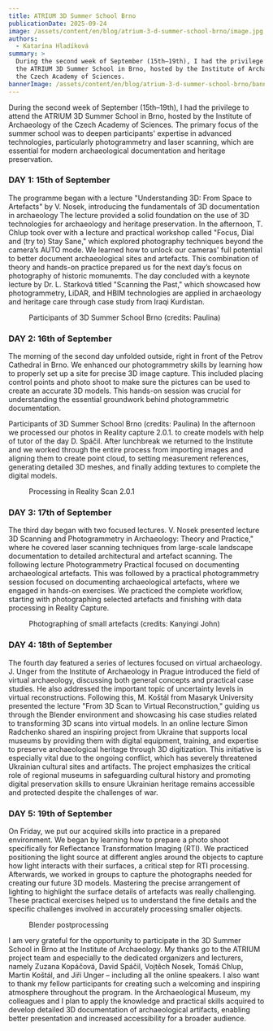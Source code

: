 ```yaml
---
title: ATRIUM 3D Summer School Brno
publicationDate: 2025-09-24
image: /assets/content/en/blog/atrium-3-d-summer-school-brno/image.jpg
authors:
  - Katarína Hladíková
summary: >
  During the second week of September (15th–19th), I had the privilege to attend
  the ATRIUM 3D Summer School in Brno, hosted by the Institute of Archaeology of
  the Czech Academy of Sciences. 
bannerImage: /assets/content/en/blog/atrium-3-d-summer-school-brno/bannerImage.jpg
---
```

During the second week of September (15th–19th), I had the privilege to attend the ATRIUM 3D Summer School in Brno, hosted by the Institute of Archaeology of the Czech Academy of Sciences. The primary focus of the summer school was to deepen participants' expertise in advanced technologies, particularly photogrammetry and laser scanning, which are essential for modern archaeological documentation and heritage preservation.

### &#x20;DAY 1: 15th of September&#x20;

The programme began with a lecture "Understanding 3D: From Space to Artefacts" by V. Nosek, introducing the fundamentals of 3D documentation in archaeology The lecture provided a solid foundation on the use of 3D technologies for archaeology and heritage preservation. In the afternoon, T. Chlup took over with a lecture and practical workshop called "Focus, Dial and (try to) Stay Sane," which explored photography techniques beyond the camera’s AUTO mode. We learned how to unlock our cameras' full potential to better document archaeological sites and artefacts. This combination of theory and hands-on practice prepared us for the next day’s focus on photography of historic momunemts. The day concluded with a keynote lecture by Dr. L. Starková titled "Scanning the Past," which showcased how photogrammetry, LiDAR, and HBIM technologies are applied in archaeology and heritage care through case study from Iraqi Kurdistan.&#x20;

<Figure src="/assets/content/en/blog/atrium-3-d-summer-school-brno/brno-atrium.jpg" alt="Participants of 3D Summer School Brno " alignment="center">
  Participants of 3D Summer School Brno (credits: Paulina)
</Figure>

### DAY 2: 16th of September

The morning of the second day unfolded outside, right in front of the Petrov Cathedral in Brno. We enhanced our photogrammetry skills by learning how to properly set up a site for precise 3D image capture. This included placing control points and photo shoot to make sure the pictures can be used to create an accurate 3D models. This hands-on session was crucial for understanding the essential groundwork behind photogrammetric documentation.

Participants of 3D Summer School Brno (credits: Paulina)
In the afternoon we processed our photos in Reality capture 2.0.1. to create models with help of tutor of the day D. Spáčil. After lunchbreak we returned to the Institute and we worked through the entire process from importing images and aligning them to create point cloud, to setting measurement references, generating detailed 3D meshes, and finally adding textures to complete the digital models.

<Figure src="/assets/content/en/blog/atrium-3-d-summer-school-brno/realityscan.png" alt="Processing in Reality Scan 2.0.1" alignment="center">
  Processing in Reality Scan 2.0.1
</Figure>

### DAY 3: 17th of September

The third day began with two focused lectures. V. Nosek presented lecture 3D Scanning and Photogrammetry in Archaeology: Theory and Practice," where he covered laser scanning techniques from large-scale landscape documentation to detailed architectural and artefact scanning. The following lecture Photogrammetry Practical focused on documenting archaeological artefacts. This was followed by a practical photogrammetry session focused on documenting archaeological artefacts, where we engaged in hands-on exercises. We practiced the complete workflow, starting with photographing selected artefacts and finishing with data processing in Reality Capture.

<Figure src="/assets/content/en/blog/atrium-3-d-summer-school-brno/brno.jpg" alt="Photographing of small artefacts " alignment="center">
  Photographing of small artefacts (credits: Kanyingi John)&#x20;
</Figure>

### DAY 4: 18th of September&#x20;

The fourth day featured a series of lectures focused on virtual archaeology. J. Unger from the Institute of Archaeology in Prague introduced the field of virtual archaeology, discussing both general concepts and practical case studies. He also addressed the important topic of uncertainty levels in virtual reconstructions. Following this, M. Koštál from Masaryk University presented the lecture "From 3D Scan to Virtual Reconstruction," guiding us through the Blender environment and showcasing his case studies related to transforming 3D scans into virtual models. In an online lecture Simon Radchenko shared an inspiring project from Ukraine that supports local museums by providing them with digital equipment, training, and expertise to preserve archaeological heritage through 3D digitization. This initiative is especially vital due to the ongoing conflict, which has severely threatened Ukrainian cultural sites and artifacts. The project emphasizes the critical role of regional museums in safeguarding cultural history and promoting digital preservation skills to ensure Ukrainian heritage remains accessible and protected despite the challenges of war.

### DAY 5: 19th of September&#x20;

On Friday, we put our acquired skills into practice in a prepared environment. We began by learning how to prepare a photo shoot specifically for Reflectance Transformation Imaging (RTI). We practiced positioning the light source at different angles around the objects to capture how light interacts with their surfaces, a critical step for RTI processing. Afterwards, we worked in groups to capture the photographs needed for creating our future 3D models. Mastering the precise arrangement of lighting to highlight the surface details of artefacts was really challenging. These practical exercises helped us to understand the fine details and the specific challenges involved in accurately processing smaller objects.

<Figure src="/assets/content/en/blog/atrium-3-d-summer-school-brno/blender.png" alt="Blender screenshot" alignment="center">
  Blender postprocessing
</Figure>

I am very grateful for the opportunity to participate in the 3D Summer School in Brno at the Institute of Archaeology. My thanks go to the ATRIUM project team and especially to the dedicated organizers and lecturers, namely Zuzana Kopáčová, David Spáčil, Vojtěch Nosek, Tomáš Chlup, Martin Koštál, and Jiří Unger – including all the online speakers. I also want to thank my fellow participants for creating such a welcoming and inspiring atmosphere throughout the program. In the Archaeological Museum, my colleagues and I plan to apply the knowledge and practical skills acquired to develop detailed 3D documentation of archaeological artifacts, enabling better presentation and increased accessibility for a broader audience.

